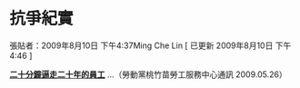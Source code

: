 # 抗爭紀實

張貼者：2009年8月10日 下午4:37Ming Che Lin  [ 已更新 2009年8月10日 下午4:46 ]

**[二十分鐘逼走二十年的員工](http://tzm.laodongdang.org/_tzm/cums/cum28.htm)** ...（勞動黨桃竹苗勞工服務中心通訊 2009.05.26）

